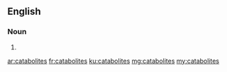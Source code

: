 ==English==

===Noun===
{{head|en|plural}}

# {{plural of|catabolite|lang=en}}

[[ar:catabolites]]
[[fr:catabolites]]
[[ku:catabolites]]
[[mg:catabolites]]
[[my:catabolites]]